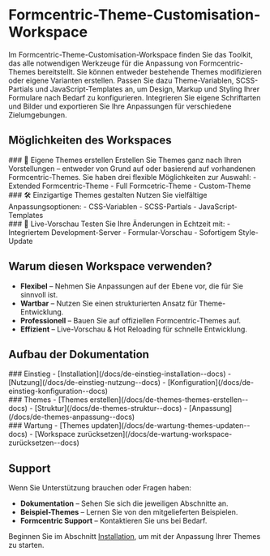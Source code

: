 
<Meta title='DE/Einleitung' />

# Formcentric-Theme-Customisation-Workspace

Im Formcentric-Theme-Customisation-Workspace finden Sie das Toolkit, das alle notwendigen Werkzeuge für die Anpassung von Formcentric-Themes bereitstellt. Sie können entweder bestehende Themes modifizieren oder eigene Varianten erstellen. Passen Sie dazu Theme-Variablen, SCSS-Partials und JavaScript-Templates an, um Design, Markup und Styling Ihrer Formulare nach Bedarf zu konfigurieren. Integrieren Sie eigene Schriftarten und Bilder und exportieren Sie Ihre Anpassungen für verschiedene Zielumgebungen.

## Möglichkeiten des Workspaces

<div style={{ display: 'grid', gridTemplateColumns: 'repeat(auto-fit, minmax(300px, 1fr))', gap: '1rem', padding: '1rem 0' }}>
  <div style={{ padding: '1rem', borderRadius: 16, backgroundColor: '#F7F8FD' }}>
    ### 🎨 Eigene Themes erstellen  
    Erstellen Sie Themes ganz nach Ihren Vorstellungen – entweder von Grund auf oder basierend auf vorhandenen Formcentric-Themes. 
    Sie haben drei flexible Möglichkeiten zur Auswahl:  
    - Extended Formcentric-Theme  
    - Full Formcetric-Theme  
    - Custom-Theme
  </div>

<div style={{ padding: '1rem', borderRadius: 16, backgroundColor: '#F7F8FD' }}>
    ### 🛠️ Einzigartige Themes gestalten 
    Nutzen Sie vielfältige Anpassungsoptionen: 
    - CSS-Variablen 
    - SCSS-Partials 
    - JavaScript-Templates
</div>

  <div style={{ padding: '1rem', borderRadius: 16, backgroundColor: '#F7F8FD' }}>
    ### 🔄 Live-Vorschau  
    Testen Sie Ihre Änderungen in Echtzeit mit:
    - Integriertem Development-Server  
    - Formular-Vorschau  
    - Sofortigem Style-Update
  </div>
</div>

## Warum diesen Workspace verwenden?

- **Flexibel** – Nehmen Sie Anpassungen auf der Ebene vor, die für Sie sinnvoll ist.
- **Wartbar** – Nutzen Sie einen strukturierten Ansatz für Theme-Entwicklung.
- **Professionell** – Bauen Sie auf offiziellen Formcentric-Themes auf.
- **Effizient** – Live-Vorschau & Hot Reloading für schnelle Entwicklung.

## Aufbau der Dokumentation

<div style={{ display: 'grid', gridTemplateColumns: 'repeat(auto-fit, minmax(250px, 1fr))', gap: '1rem', padding: '1rem 0' }}>
  <div style={{ padding: '1rem', borderRadius: 16, backgroundColor: '#F7F8FD' }}>
    ### Einstieg  
    - [Installation](/docs/de-einstieg-installation--docs)  
    - [Nutzung](/docs/de-einstieg-nutzung--docs)  
    - [Konfiguration](/docs/de-einstieg-konfiguration--docs)
  </div>

<div style={{ padding: '1rem', borderRadius: 16, backgroundColor: '#F7F8FD' }}>
    ### Themes 
    - [Themes erstellen](/docs/de-themes-themes-erstellen--docs) 
    - [Struktur](/docs/de-themes-struktur--docs)
    - [Anpassung](/docs/de-themes-anpassung--docs)
</div>

  <div style={{ padding: '1rem', borderRadius: 16, backgroundColor: '#F7F8FD' }}>
    ### Wartung  
    - [Themes updaten](/docs/de-wartung-themes-updaten--docs)  
    - [Workspace zurücksetzen](/docs/de-wartung-workspace-zurücksetzen--docs)  
  </div>
</div>

## Support

Wenn Sie Unterstützung brauchen oder Fragen haben:

- **Dokumentation** – Sehen Sie sich die jeweiligen Abschnitte an.
- **Beispiel-Themes** – Lernen Sie von den mitgelieferten Beispielen.
- **Formcentric Support** – Kontaktieren Sie uns bei Bedarf.

Beginnen Sie im Abschnitt [Installation](/docs/de-einstieg-installation--docs), um mit der Anpassung Ihrer Themes zu starten.
